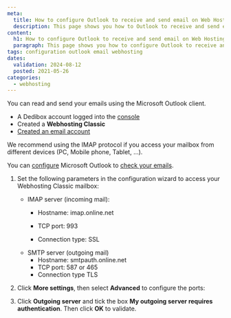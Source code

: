 ```yaml
---
meta:
  title: How to configure Outlook to receive and send email on Web Hosting Classic
  description: This page shows you how to Outlook to receive and send email on Scaleway Web Hosting Classic
content:
  h1: How to configure Outlook to receive and send email on Web Hosting Classic
  paragraph: This page shows you how to configure Outlook to receive and send emails on Scaleway Web Hosting Classic
tags: configuration outlook email webhosting
dates:
  validation: 2024-08-12
  posted: 2021-05-26
categories:
  - webhosting
---
```


<Macro id="webhosting-online" />

You can read and send your emails using the Microsoft Outlook client.

<Macro id="requirements" />

- A Dedibox account logged into the [console](https://console.online.net)
- Created a **Webhosting Classic**
- [Created an email account](/classic-hosting/how-to/create-email-account/)

<Message type="tip">
  We recommend using the IMAP protocol if you access your mailbox from different devices (PC, Mobile phone, Tablet, …).
</Message>

You can [configure](https://support.microsoft.com/en-us/office/add-an-email-account-to-outlook-6e27792a-9267-4aa4-8bb6-c84ef146101b) Microsoft Outlook to [check your emails](/classic-hosting/how-to/check-emails/).

1. Set the following parameters in the configuration wizard to access your Webhosting Classic mailbox:
    * IMAP server (incoming mail):
      * Hostname: imap.online.net
      * TCP port: 993

      * Connection type: SSL
    * SMTP server (outgoing mail)
      * Hostname: smtpauth.online.net
      * TCP port: 587 or 465
      * Connection type TLS

    <Lightbox src="scaleway-outlook2013-mutu.webp" alt="" />
2. Click **More settings**, then select **Advanced** to configure the ports:
    <Lightbox src="scaleway-outlook2013-ports.webp" alt />
3. Click **Outgoing server** and tick the box **My outgoing server requires authentication**. Then click **OK** to validate.
    <Lightbox src="scaleway-outlook2013-smtp.webp" alt />



